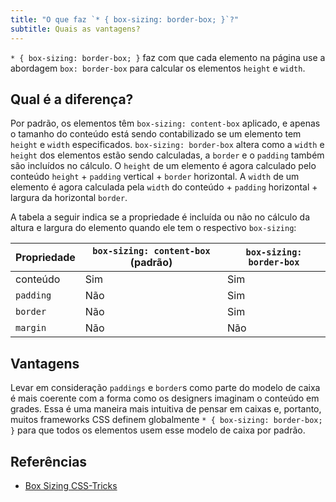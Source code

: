 ```yaml
---
title: "O que faz `* { box-sizing: border-box; }`?"
subtitle: Quais as vantagens?
---
```


`* { box-sizing: border-box; }` faz com que cada elemento na página use a abordagem `box: border-box` para calcular os elementos `height` e `width`.

## Qual é a diferença?

Por padrão, os elementos têm `box-sizing: content-box` aplicado, e apenas o tamanho do conteúdo está sendo contabilizado se um elemento tem `height` e `width` especificados. `box-sizing: border-box` altera como a `width` e `height` dos elementos estão sendo calculadas, a `border` e o `padding` também são incluídos no cálculo. O `height` de um elemento é agora calculado pelo conteúdo `height` + `padding` vertical + `border` horizontal. A `width` de um elemento é agora calculada pela `width` do conteúdo + `padding` horizontal + largura da horizontal `border`.

A tabela a seguir indica se a propriedade é incluída ou não no cálculo da altura e largura do elemento quando ele tem o respectivo `box-sizing`:

| Propriedade  | `box-sizing: content-box` (padrão)   | `box-sizing: border-box`  |
| ------------ | ------------------------------------ | ------------------------- |
| conteúdo     | Sim                                  | Sim                       |
| `padding`    | Não                                  | Sim                       |
| `border`     | Não                                  | Sim                       |
| `margin`     | Não                                  | Não                       |

## Vantagens

Levar em consideração `paddings` e `border`s como parte do modelo de caixa é mais coerente com a forma como os designers imaginam o conteúdo em grades. Essa é uma maneira mais intuitiva de pensar em caixas e, portanto, muitos frameworks CSS definem globalmente `* { box-sizing: border-box; }` para que todos os elementos usem esse modelo de caixa por padrão.

## Referências

-   [Box Sizing CSS-Tricks](https://css-tricks.com/box-sizing/)
